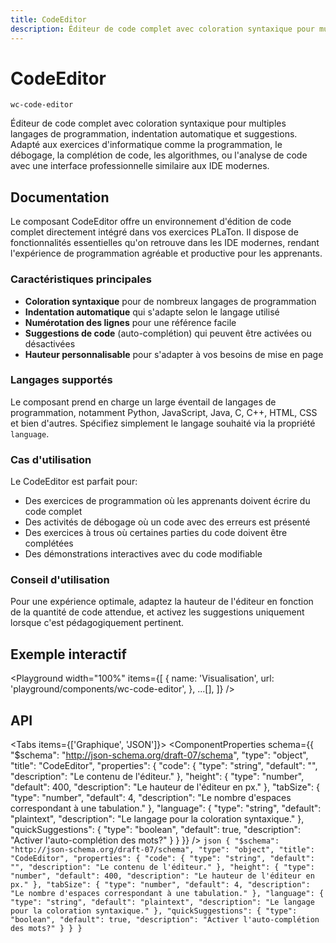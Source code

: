 ```yaml
---
title: CodeEditor
description: Éditeur de code complet avec coloration syntaxique pour multiples langages de programmation, indentation automatique et suggestions. Adapté aux exercices d'informatique comme la programmation, le débogage, la complétion de code, les algorithmes, ou l'analyse de code avec une interface professionnelle similaire aux IDE modernes.
---
```



# CodeEditor

`wc-code-editor`

Éditeur de code complet avec coloration syntaxique pour multiples langages de programmation, indentation automatique et suggestions. Adapté aux exercices d'informatique comme la programmation, le débogage, la complétion de code, les algorithmes, ou l'analyse de code avec une interface professionnelle similaire aux IDE modernes.

## Documentation

Le composant CodeEditor offre un environnement d'édition de code complet directement intégré dans vos exercices PLaTon. Il dispose de fonctionnalités essentielles qu'on retrouve dans les IDE modernes, rendant l'expérience de programmation agréable et productive pour les apprenants.

### Caractéristiques principales

- **Coloration syntaxique** pour de nombreux langages de programmation
- **Indentation automatique** qui s'adapte selon le langage utilisé
- **Numérotation des lignes** pour une référence facile
- **Suggestions de code** (auto-complétion) qui peuvent être activées ou désactivées
- **Hauteur personnalisable** pour s'adapter à vos besoins de mise en page

### Langages supportés

Le composant prend en charge un large éventail de langages de programmation, notamment Python, JavaScript, Java, C, C++, HTML, CSS et bien d'autres. Spécifiez simplement le langage souhaité via la propriété `language`.

### Cas d'utilisation

Le CodeEditor est parfait pour:

- Des exercices de programmation où les apprenants doivent écrire du code complet
- Des activités de débogage où un code avec des erreurs est présenté
- Des exercices à trous où certaines parties du code doivent être complétées
- Des démonstrations interactives avec du code modifiable

### Conseil d'utilisation

Pour une expérience optimale, adaptez la hauteur de l'éditeur en fonction de la quantité de code attendue, et activez les suggestions uniquement lorsque c'est pédagogiquement pertinent.

## Exemple interactif

<Playground
  width="100%"
  items={[
    {
      name: 'Visualisation',
      url: 'playground/components/wc-code-editor',
    },
    ...[],
  ]}
/>

## API

<Tabs items={['Graphique', 'JSON']}>
  <Tab>
    <ComponentProperties schema={{
  "$schema": "http://json-schema.org/draft-07/schema",
  "type": "object",
  "title": "CodeEditor",
  "properties": {
    "code": {
      "type": "string",
      "default": "",
      "description": "Le contenu de l'éditeur."
    },
    "height": {
      "type": "number",
      "default": 400,
      "description": "Le hauteur de l'éditeur en px."
    },
    "tabSize": {
      "type": "number",
      "default": 4,
      "description": "Le nombre d'espaces correspondant à une tabulation."
    },
    "language": {
      "type": "string",
      "default": "plaintext",
      "description": "Le langage pour la coloration syntaxique."
    },
    "quickSuggestions": {
      "type": "boolean",
      "default": true,
      "description": "Activer l'auto-complétion des mots?"
    }
  }
}} />
  </Tab>
  <Tab>
    ```json
    {
  "$schema": "http://json-schema.org/draft-07/schema",
  "type": "object",
  "title": "CodeEditor",
  "properties": {
    "code": {
      "type": "string",
      "default": "",
      "description": "Le contenu de l'éditeur."
    },
    "height": {
      "type": "number",
      "default": 400,
      "description": "Le hauteur de l'éditeur en px."
    },
    "tabSize": {
      "type": "number",
      "default": 4,
      "description": "Le nombre d'espaces correspondant à une tabulation."
    },
    "language": {
      "type": "string",
      "default": "plaintext",
      "description": "Le langage pour la coloration syntaxique."
    },
    "quickSuggestions": {
      "type": "boolean",
      "default": true,
      "description": "Activer l'auto-complétion des mots?"
    }
  }
}
    ```
  </Tab>
</Tabs>
